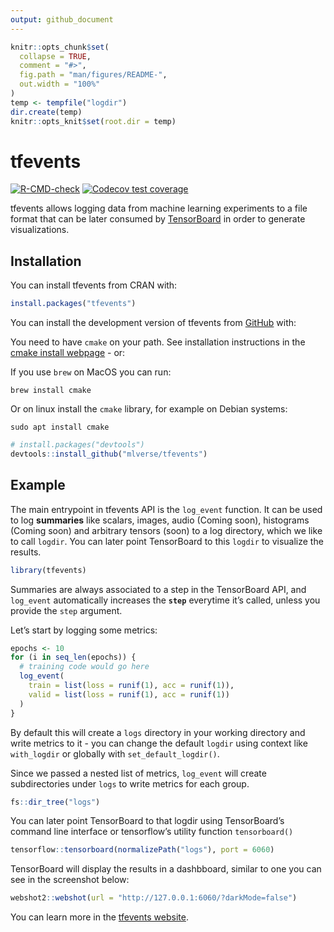 ```yaml
---
output: github_document
---
```


<!-- README.md is generated from README.Rmd. Please edit that file -->

```r
knitr::opts_chunk$set(
  collapse = TRUE,
  comment = "#>",
  fig.path = "man/figures/README-",
  out.width = "100%"
)
temp <- tempfile("logdir")
dir.create(temp)
knitr::opts_knit$set(root.dir = temp)
```

# tfevents

<!-- badges: start -->
[![R-CMD-check](https://github.com/mlverse/tfevents/actions/workflows/check.yaml/badge.svg)](https://github.com/mlverse/tfevents/actions/workflows/check.yaml)
[![Codecov test coverage](https://codecov.io/gh/mlverse/tfevents/branch/main/graph/badge.svg)](https://app.codecov.io/gh/mlverse/tfevents?branch=main)
<!-- badges: end -->

tfevents allows logging data from machine learning experiments to a file
format that can be later consumed by [TensorBoard](https://www.tensorflow.org/tensorboard) in order to generate visualizations.

## Installation

You can install tfevents from CRAN with:

``` r
install.packages("tfevents")
```

You can install the development version of tfevents from [GitHub](https://github.com/) with:

You need to have `cmake` on your path. See installation instructions in the [cmake install
webpage](https://cmake.org/install/) - or:

If you use `brew` on MacOS you can run:

``` shell
brew install cmake
```

Or on linux install the `cmake` library, for example on Debian systems:

``` shell
sudo apt install cmake
```

``` r
# install.packages("devtools")
devtools::install_github("mlverse/tfevents")
```

## Example

The main entrypoint in tfevents API is the `log_event` function. It can be used
to log **summaries** like scalars, images, audio (Coming soon), histograms (Coming soon)
and arbitrary tensors (soon) to a log directory, which we like to call `logdir`.
You can later point TensorBoard to this `logdir` to visualize the results.

```r
library(tfevents)
```

Summaries are always associated to a step in the TensorBoard API, and `log_event`
automatically increases the **`step`** everytime it's called, unless you provide
the `step` argument.

Let's start by logging some metrics:

```r
epochs <- 10
for (i in seq_len(epochs)) {
  # training code would go here
  log_event(
    train = list(loss = runif(1), acc = runif(1)),
    valid = list(loss = runif(1), acc = runif(1))
  )
}
```

By default this will create a `logs` directory in your working directory and write
metrics to it - you can change the default `logdir` using context like `with_logdir`
or globally with `set_default_logdir()`. 

Since we passed a nested list of metrics, `log_event` will create 
subdirectories under `logs` to write metrics for each group.

```r
fs::dir_tree("logs")
```

You can later point TensorBoard to that logdir using TensorBoard's command line
interface or tensorflow's utility function `tensorboard()`

```r
tensorflow::tensorboard(normalizePath("logs"), port = 6060)
```

TensorBoard will display the results in a dashbboard, similar to one you can see
in the screenshot below:

```r
webshot2::webshot(url = "http://127.0.0.1:6060/?darkMode=false")
```

You can learn more in the [tfevents website](#TODO).
